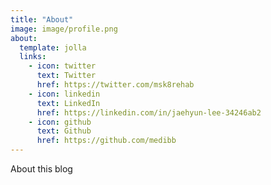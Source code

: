 ```yaml
---
title: "About"
image: image/profile.png
about: 
  template: jolla
  links:
    - icon: twitter
      text: Twitter
      href: https://twitter.com/msk8rehab
    - icon: linkedin
      text: LinkedIn
      href: https://linkedin.com/in/jaehyun-lee-34246ab2
    - icon: github
      text: Github
      href: https://github.com/medibb
---
```


About this blog
